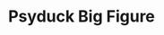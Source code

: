 ---
title: "Psyduck Big Figure"
meta_title: "Psyduck Big Figure craft"
description: "Craft de Psyduck Big Figure"
rank: "c"
draft: false
name: "Psyduck Big Figure"
recipe_img: "https://wiki.pokexgames.com/images/8/8c/Psyduckfigure.png"
level: 51
craft_time: 21600
result: 1
value_npc: 1
ingredients:
  - name: "Water Pendant"
    quantity: 200
    item_img: "https://wiki.pokexgames.com/images/2/27/WaterPendant.png"
    value_npc: 1
  - name: "Psyduck Mug"
    quantity: 5
    item_img: "https://wiki.pokexgames.com/images/4/48/Psyduck_Mug.png"
    value_npc: 1
  - name: "Planks"
    quantity: 20
    item_img: "https://wiki.pokexgames.com/images/b/b9/Planks.png"
    value_npc: 1
---